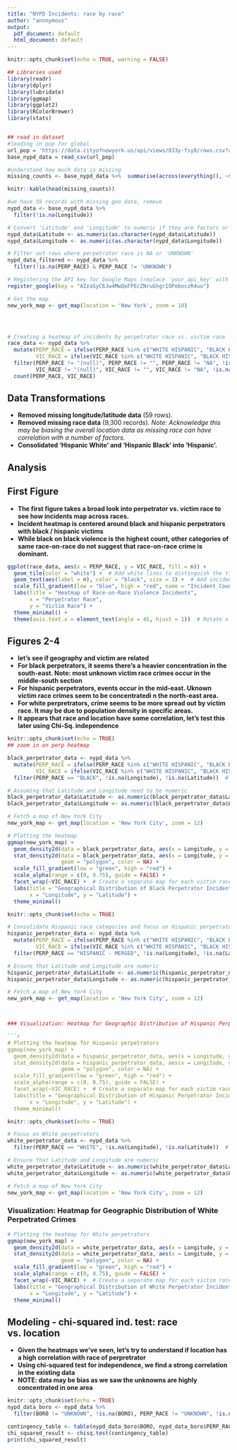 ---
title: "NYPD Incidents: race by race"
author: "anonymous"
output:
  pdf_document: default
  html_document: default
---

```{r setup, include=FALSE}
knitr::opts_chunk$set(echo = TRUE, warning = FALSE)

## Libraries used 
library(readr) 
library(dplyr)
library(lubridate)
library(ggmap)
library(ggplot2)
library(RColorBrewer)
library(stats)


## read in dataset
#loading in pop for global
url_pop = 'https://data.cityofnewyork.us/api/views/833y-fsy8/rows.csv?accessType=DOWNLOAD'
base_nypd_data = read_csv(url_pop)

#understand how much data is missing 
missing_counts <- base_nypd_data %>%  summarise(across(everything(), ~sum(is.na(.))))

knitr::kable(head(missing_counts))

#we have 59 records with missing geo data, remove
nypd_data <- base_nypd_data %>%
  filter(!is.na(Longitude))

# Convert 'Latitude' and 'Longitude' to numeric if they are factors or characters
nypd_data$Latitude <- as.numeric(as.character(nypd_data$Latitude))
nypd_data$Longitude <- as.numeric(as.character(nypd_data$Longitude))

# Filter out rows where perpetrator race is NA or 'UNKNOWN'
nypd_data_filtered <- nypd_data %>%
  filter(!is.na(PERP_RACE) & PERP_RACE != 'UNKNOWN')

# Registering the API key for Google Maps (replace 'your_api_key' with your actual API key)
register_google(key = "AIzaSyC6Jw4MwQoFPEcZNruGhgrIOPeboczR4uo")

# Get the map
new_york_map <- get_map(location = 'New York', zoom = 10)




# Creating a heatmap of incidents by perpetrator race vs. victim race
race_data <- nypd_data %>%
  mutate(PERP_RACE = ifelse(PERP_RACE %in% c("WHITE HISPANIC", "BLACK HISPANIC"), "HISPANIC - MERGED", PERP_RACE),
         VIC_RACE = ifelse(VIC_RACE %in% c("WHITE HISPANIC", "BLACK HISPANIC"), "HISPANIC - MERGED", VIC_RACE)) %>%
  filter(PERP_RACE != "(null)", PERP_RACE != "", PERP_RACE != "NA", !is.na(PERP_RACE),
         VIC_RACE != "(null)", VIC_RACE != "", VIC_RACE != "NA", !is.na(VIC_RACE)) %>%
  count(PERP_RACE, VIC_RACE)
```


## Data Transformations

- **Removed missing longitude/latitude data** (59 rows).
- **Removed missing race data** (9,300 records). _Note: Acknowledge this may be biasing the overall location data as missing race can have correlation with a number of factors._
- **Consolidated 'Hispanic White' and 'Hispanic Black' into 'Hispanic'.**

## Analysis

## First Figure

- **The first figure takes a broad look into perpetrator vs. victim race to see how incidents map across races.**
- **Incident heatmap is centered around black and hispanic perpetrators with black / hispanic victims**
- **While black on black violence is the highest count, other categories of same race-on-race do not suggest that race-on-race crime is dominant.** 

```{r race_by_race_heatmap, echo=FALSE, fig.cap="Heatmap: Race-on-Race"}
ggplot(race_data, aes(x = PERP_RACE, y = VIC_RACE, fill = n)) +
  geom_tile(color = "white") +  # Add white lines to distinguish the tiles
  geom_text(aes(label = n), color = "black", size = 3) +  # Add incident count labels
  scale_fill_gradient(low = "blue", high = "red", name = "Incident Count") +
  labs(title = "Heatmap of Race-on-Race Violence Incidents",
       x = "Perpetrator Race",
       y = "Victim Race") +
  theme_minimal() +
  theme(axis.text.x = element_text(angle = 45, hjust = 1))  # Rotate x axis labels for better readability
```


## Figures 2-4

- **let's see if geography and victim are related**
- **For black perpetrators, it seems there's a heavier concentration in the south-east. Note: most unknown victim race crimes occur in the middle-south section**
- **For hispanic perpetrators, events occur in the mid-east. Uknown victim race crimes seem to be concentratedi n the north-east area.**
- **For white perpretrators, crime seems to be more spread out by victim race. It may be due to population density in specific areas.**
- **It appears that race and location have some correlation, let's test this later using Chi-Sq. independence** 


```{r viz2 cleanup, include=FALSE}
knitr::opts_chunk$set(echo = TRUE)
## zoom in on perp heatmap

black_perpetrator_data <- nypd_data %>%
  mutate(PERP_RACE = ifelse(PERP_RACE %in% c("WHITE HISPANIC", "BLACK HISPANIC"), "HISPANIC - MERGED", PERP_RACE),
         VIC_RACE = ifelse(VIC_RACE %in% c("WHITE HISPANIC", "BLACK HISPANIC"), "HISPANIC - MERGED", VIC_RACE)) %>%
  filter(PERP_RACE == "BLACK", !is.na(Longitude), !is.na(Latitude))  # Ensure location data is available

# Assuming that Latitude and Longitude need to be numeric
black_perpetrator_data$Latitude <- as.numeric(black_perpetrator_data$Latitude)
black_perpetrator_data$Longitude <- as.numeric(black_perpetrator_data$Longitude)

# Fetch a map of New York City
new_york_map <- get_map(location = 'New York City', zoom = 12)
```



```{r geomap, echo=FALSE, fig.cap="Heatmap: Geographic Distribution of Black perpetrated crimes vs. victim race"}
# Plotting the heatmap
ggmap(new_york_map) +
  geom_density2d(data = black_perpetrator_data, aes(x = Longitude, y = Latitude), size = 0.3) +
  stat_density2d(data = black_perpetrator_data, aes(x = Longitude, y = Latitude, fill = ..level.., alpha = ..level..),
                 geom = "polygon", color = NA) +
  scale_fill_gradient(low = "green", high = "red") +
  scale_alpha(range = c(0, 0.75), guide = FALSE) +
  facet_wrap(~VIC_RACE) +  # Create a separate map for each victim race
  labs(title = "Geographical Distribution of Black Perpetrator Incidents by Victim Race",
       x = "Longitude", y = "Latitude") +
  theme_minimal()
```



```{r viz2-cleanup-hispanic, include=FALSE}
knitr::opts_chunk$set(echo = TRUE)

# Consolidate Hispanic race categories and focus on Hispanic perpetrators
hispanic_perpetrator_data <- nypd_data %>%
  mutate(PERP_RACE = ifelse(PERP_RACE %in% c("WHITE HISPANIC", "BLACK HISPANIC"), "HISPANIC - MERGED", PERP_RACE),
         VIC_RACE = ifelse(VIC_RACE %in% c("WHITE HISPANIC", "BLACK HISPANIC"), "HISPANIC - MERGED", VIC_RACE)) %>%
  filter(PERP_RACE == "HISPANIC - MERGED", !is.na(Longitude), !is.na(Latitude))  # Ensure location data is available

# Ensure that Latitude and Longitude are numeric
hispanic_perpetrator_data$Latitude <- as.numeric(hispanic_perpetrator_data$Latitude)
hispanic_perpetrator_data$Longitude <- as.numeric(hispanic_perpetrator_data$Longitude)

# Fetch a map of New York City
new_york_map <- get_map(location = 'New York City', zoom = 12)



### Visualization: Heatmap for Geographic Distribution of Hispanic Perpetrated Crimes

```{r geomap-hispanic, echo=FALSE, fig.cap="Heatmap: Geographic Distribution of Hispanic Perpetrated Crimes vs. Victim Race"}
# Plotting the heatmap for Hispanic perpetrators
ggmap(new_york_map) +
  geom_density2d(data = hispanic_perpetrator_data, aes(x = Longitude, y = Latitude), size = 0.3) +
  stat_density2d(data = hispanic_perpetrator_data, aes(x = Longitude, y = Latitude, fill = ..level.., alpha = ..level..),
                 geom = "polygon", color = NA) +
  scale_fill_gradient(low = "green", high = "red") +
  scale_alpha(range = c(0, 0.75), guide = FALSE) +
  facet_wrap(~VIC_RACE) +  # Create a separate map for each victim race
  labs(title = "Geographical Distribution of Hispanic Perpetrator Incidents by Victim Race",
       x = "Longitude", y = "Latitude") +
  theme_minimal()
```




```{r viz2-cleanup-white, include=FALSE}
knitr::opts_chunk$set(echo = TRUE)

# Focus on White perpetrators
white_perpetrator_data <- nypd_data %>%
  filter(PERP_RACE == "WHITE", !is.na(Longitude), !is.na(Latitude))  # Ensure location data is available

# Ensure that Latitude and Longitude are numeric
white_perpetrator_data$Latitude <- as.numeric(white_perpetrator_data$Latitude)
white_perpetrator_data$Longitude <- as.numeric(white_perpetrator_data$Longitude)

# Fetch a map of New York City
new_york_map <- get_map(location = 'New York City', zoom = 12)
```

  

### Visualization: Heatmap for Geographic Distribution of White Perpetrated Crimes

```{r geomap-white, echo=FALSE, fig.cap="Heatmap: Geographic Distribution of White Perpetrated Crimes vs. Victim Race"}
# Plotting the heatmap for White perpetrators
ggmap(new_york_map) +
  geom_density2d(data = white_perpetrator_data, aes(x = Longitude, y = Latitude), size = 0.3) +
  stat_density2d(data = white_perpetrator_data, aes(x = Longitude, y = Latitude, fill = ..level.., alpha = ..level..),
                 geom = "polygon", color = NA) +
  scale_fill_gradient(low = "green", high = "red") +
  scale_alpha(range = c(0, 0.75), guide = FALSE) +
  facet_wrap(~VIC_RACE) +  # Create a separate map for each victim race
  labs(title = "Geographical Distribution of White Perpetrator Incidents by Victim Race",
       x = "Longitude", y = "Latitude") +
  theme_minimal()
```  
  
## Modeling -  chi-squared ind. test: race vs. location 

- **Given the heatmaps we've seen, let's try to understand if location has a high correlation with race of perpretrator**
- **Using chi-squared test for independence, we find a strong correlation in the existing data**
- **NOTE: data may be bias as we saw the unknowns are highly concentrated in one area**

```{r MODEL-CHISQ, include=TRUE}
knitr::opts_chunk$set(echo = TRUE)
nypd_data_boro <- nypd_data %>%
  filter(BORO != "UNKNOWN", !is.na(BORO), PERP_RACE != "UNKNOWN", !is.na(PERP_RACE))

contingency_table <- table(nypd_data_boro$BORO, nypd_data_boro$PERP_RACE)
chi_squared_result <- chisq.test(contingency_table)
print(chi_squared_result)

```

